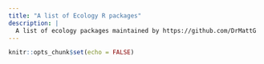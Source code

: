 ```yaml
---
title: "A list of Ecology R packages"
description: |
  A list of ecology packages maintained by https://github.com/DrMattG
---
```


```r
knitr::opts_chunk$set(echo = FALSE)

```
